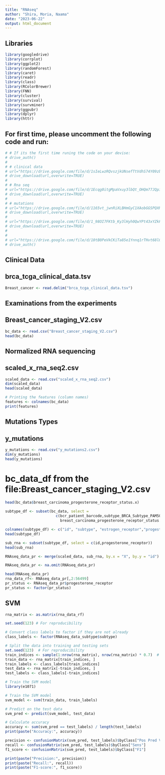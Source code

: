 ```yaml
---
title: "RNAseq"
author: "Shira, Moria, Naama"
date: "2023-06-22"
output: html_document
---
```

## Libraries

```r
library(googledrive)
library(corrplot)
library(ggplot2)
library(randomForest)
library(caret)
library(readr)
library(class)
library(RColorBrewer)
library(FNN)
library(cluster)
library(survival)
library(survminer)
library(ggpubr)
library(dplyr)
library(httr)
```

## For first time, please uncomment the following code and run:

```r

# # If its the first time runing the code on your devise: 
# drive_auth()
# 
# # clinical data
# url="https://drive.google.com/file/d/1sIeLwzRQvszjkUNsefTtVdhS74Y09zbz/view?usp=sharing"
# drive_download(url,overwrite=TRUE)
# 
# # Rna seq
# url="https://drive.google.com/file/d/1Ecqg0itgMpaVxuy3lbQt_OHQm77JQpif/view?usp=sharing"
# drive_download(url,overwrite=TRUE)
# 
# # mutations
# url="https://drive.google.com/file/d/1165vt_jwnRiXLBHmGyC1XAobGGSPQXRt/view?usp=sharing"
# drive_download(url,overwrite=TRUE)
# 
# url="https://drive.google.com/file/d/1_98OI7FKtb_Ky3lHyh0QwYPt43xYZkF2/view?usp=sharing"
# drive_download(url,overwrite=TRUE)
# 
# 
# url="https://drive.google.com/file/d/10tB0PeVkCKiTa85e1Ynnq1rTHvt68lGJ/view?usp=sharing"
# drive_auth()
```

## Clinical Data
## brca_tcga_clinical_data.tsv

```r
Breast_cancer <- read.delim("brca_tcga_clinical_data.tsv")
```

## Examinations from the experiments 
## Breast_cancer_staging_V2.csv

```r
bc_data <- read.csv("Breast_cancer_staging_V2.csv")
head(bc_data)
```

## Normalized RNA sequencing
## scaled_x_rna_seq2.csv

```r
scaled_data <- read.csv("scaled_x_rna_seq2.csv")
dim(scaled_data)
head(scaled_data)
```

```r
# Printing the features (column names)
features <- colnames(bc_data)
print(features)
```


## Mutations Types
## y_mutations

```r
y_mutations <- read.csv("y_mutations2.csv")
dim(y_mutations)
head(y_mutations)
```
# bc_data_df from the file:Breast_cancer_staging_V2.csv
```r
head(bc_data$breast_carcinoma_progesterone_receptor_status.x)
  
subtype_df <- subset(bc_data, select =
                       c(bcr_patient_barcode,subtype_BRCA_Subtype_PAM50,breast_carcinoma_estrogen_receptor_status.x,
                         breast_carcinoma_progesterone_receptor_status.x,lab_proc_her2_neu_immunohistochemistry_receptor_status.x))

colnames(subtype_df) <- c("id", "subtype", "estrogen_receptor","progesterone_receptor","her2_receptor")
head(subtype_df)
```

```r

sub_rna <- subset(subtype_df, select = c(id,progesterone_receptor))
head(sub_rna)

RNAseq_data_pr <- merge(scaled_data, sub_rna, by.x = "X", by.y = "id")

RNAseq_data_pr <- na.omit(RNAseq_data_pr)

head(RNAseq_data_pr)
rna_data_rf<- RNAseq_data_pr[,2:56499]
pr_status <- RNAseq_data_pr$progesterone_receptor
pr_status <- factor(pr_status)
```

## SVM

```r

rna_matrix <- as.matrix(rna_data_rf)

set.seed(123) # For reproducibility

# Convert class labels to factor if they are not already
class_labels <- factor(RNAseq_data_subtype$subtype)

# Split the data into training and testing sets
set.seed(123)  # For reproducibility
train_indices <- sample(1:nrow(rna_matrix), nrow(rna_matrix) * 0.7)  # 70% for training
train_data <- rna_matrix[train_indices, ]
train_labels <- class_labels[train_indices]
test_data <- rna_matrix[-train_indices, ]
test_labels <- class_labels[-train_indices]

```


```r
# Train the SVM model
library(e1071)

# Train the SVM model
svm_model <- svm(train_data, train_labels)

# Predict on the test data
svm_pred <- predict(svm_model, test_data)

```

```r
# Calculate accuracy
accuracy <- sum(svm_pred == test_labels) / length(test_labels)
print(paste("Accuracy:", accuracy))

```


```r

precision <- confusionMatrix(svm_pred, test_labels)$byClass["Pos Pred Value"]
recall <- confusionMatrix(svm_pred, test_labels)$byClass["Sens"]
f1_score <- confusionMatrix(svm_pred, test_labels)$byClass["F1"]

print(paste("Precision:", precision))
print(paste("Recall:", recall))
print(paste("F1-score:", f1_score))

```


